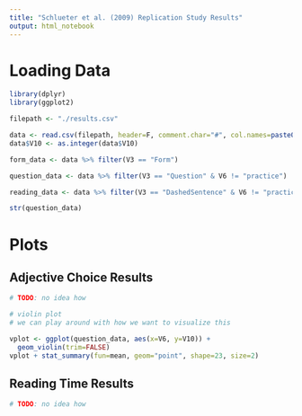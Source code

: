 ```yaml
---
title: "Schlueter et al. (2009) Replication Study Results"
output: html_notebook
---
```


# Loading Data

```r
library(dplyr)
library(ggplot2)

filepath <- "./results.csv"

data <- read.csv(filepath, header=F, comment.char="#", col.names=paste0("V", 1:12), stringsAsFactors=F, na.strings = "NULL")
data$V10 <- as.integer(data$V10)

form_data <- data %>% filter(V3 == "Form")

question_data <- data %>% filter(V3 == "Question" & V6 != "practice")

reading_data <- data %>% filter(V3 == "DashedSentence" & V6 != "practice")

str(question_data)
```

# Plots

## Adjective Choice Results

```r
# TODO: no idea how  

# violin plot
# we can play around with how we want to visualize this

vplot <- ggplot(question_data, aes(x=V6, y=V10)) + 
  geom_violin(trim=FALSE)
vplot + stat_summary(fun=mean, geom="point", shape=23, size=2)

```


## Reading Time Results
```r
# TODO: no idea how
```
